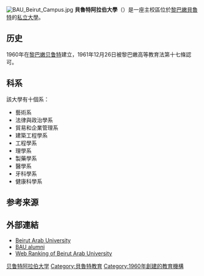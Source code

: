 {{Infobox university
|name=貝魯特阿拉伯大學
|image_name        = 
|image_size        =250px
|caption           =
|established       = 1960
|type=[[私立大學|私立大學]]
|staff=313
|president= Amr Galal El-Adawi
|faculty=1000
|students=1
|city=[[貝魯特|貝魯特]]
|country= {{flag|Lebanon}}
|campus= 貝魯特<br /> Debbieh <br /> Tripoli <br /> Bekaa
|affiliations = [[國際大學協會|國際大學協會]]、[[國際大學聯盟|國際大學聯盟]]、[[阿拉伯大學協會|阿拉伯大學協會]]、[[伊斯蘭世界大學聯合|伊斯蘭世界大學聯合]]、[[國際公開和遠程教育理事會|國際公開和遠程教育理事會]]、[[聯合國全球盟約|聯合國全球盟約]]
|website=[http://www.bau.edu.lb/ www.bau.edu.lb/]
}}
[[File:BAU_Beirut_Campus.jpg|thumb]]
'''貝魯特阿拉伯大學'''（{{lang-ar|جـامعة بيروت العربية}}）是一座主校區位於[[黎巴嫩|黎巴嫩]][[貝魯特|貝魯特]]的[[私立大學|私立大學]]。

==历史==
1960年在[[黎巴嫩|黎巴嫩]][[贝鲁特|贝鲁特]]建立，1961年12月26日被黎巴嫩高等教育法第十七條認可。

==科系==
該大學有十個系：

*藝術系
*法律與政治學系
*貿易和企業管理系
*建築工程學系
*工程學系
*理學系
*製藥學系
*醫學系
*牙科學系
*健康科學系

==参考来源==
{{reflist}}

==外部連結==
*[http://www.bau.edu.lb/ Beirut Arab University] {{Wayback|url=http://www.bau.edu.lb/ |date=20210516100553 }} {{en icon}} {{ar icon}}
*[https://web.archive.org/web/20180809124323/http://bau-alumni.org/ BAU alumni]
*[http://www.4icu.org/reviews/3154.htm Web Ranking of Beirut Arab University] {{Wayback|url=http://www.4icu.org/reviews/3154.htm |date=20180610015551 }}

{{coord|33.8733|35.4969|region:LB_type:edu|display=title}}
[[Category:贝鲁特阿拉伯大学|]]
[[Category:貝魯特教育|Category:貝魯特教育]]
[[Category:1960年創建的教育機構|Category:1960年創建的教育機構]]